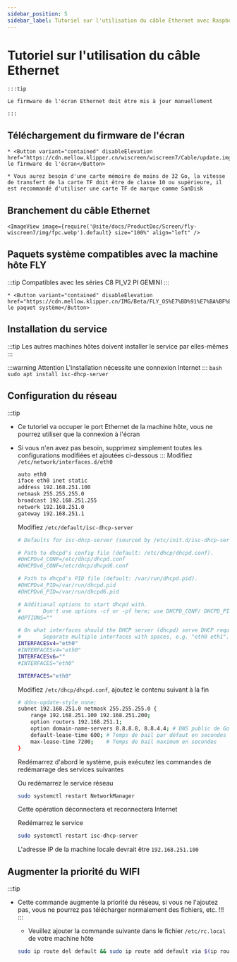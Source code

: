 ```yaml
---
sidebar_position: 5
sidebar_label: Tutoriel sur l'utilisation du câble Ethernet avec Raspberry Pi et autres machines hôtes
---
```


# Tutoriel sur l'utilisation du câble Ethernet

    :::tip

    Le firmware de l'écran Ethernet doit être mis à jour manuellement

    :::

## Téléchargement du firmware de l'écran

    * <Button variant="contained" disableElevation href="https://cdn.mellow.klipper.cn/wiscreen/wiscreen7/Cable/update.img">Télécharger le firmware de l'écran</Button>

    * Vous aurez besoin d'une carte mémoire de moins de 32 Go, la vitesse de transfert de la carte TF doit être de classe 10 ou supérieure, il est recommandé d'utiliser une carte TF de marque comme SanDisk


## Branchement du câble Ethernet

    <ImageView image={require('@site/docs/ProductDoc/Screen/fly-wiscreen7/img/fpc.webp').default} size="100%" align="left" />


## Paquets système compatibles avec la machine hôte FLY

:::tip
Compatibles avec les séries C8 PI_V2 PI GEMINI
:::

    * <Button variant="contained" disableElevation href="https://cdn.mellow.klipper.cn/IMG/Beta/FLY_OS%E7%BD%91%E7%BA%BF%E5%B1%8F%E7%B3%BB%E7%BB%9F.img.xz">Télécharger le paquet système</Button>


## Installation du service

:::tip
Les autres machines hôtes doivent installer le service par elles-mêmes
:::

:::warning Attention
L'installation nécessite une connexion Internet
:::
    ```bash
    sudo apt install isc-dhcp-server
    ```
## Configuration du réseau

:::tip
* Ce tutoriel va occuper le port Ethernet de la machine hôte, vous ne pourrez utiliser que la connexion à l'écran
* Si vous n'en avez pas besoin, supprimez simplement toutes les configurations modifiées et ajoutées ci-dessous
:::
    Modifiez `/etc/network/interfaces.d/eth0`

    ```bash
    auto eth0
    iface eth0 inet static
    address 192.168.251.100
    netmask 255.255.255.0
    broadcast 192.168.251.255
    network 192.168.251.0
    gateway 192.168.251.1
    ```

    Modifiez `/etc/default/isc-dhcp-server`

    ```bash
    # Defaults for isc-dhcp-server (sourced by /etc/init.d/isc-dhcp-server)

    # Path to dhcpd's config file (default: /etc/dhcp/dhcpd.conf).
    #DHCPDv4_CONF=/etc/dhcp/dhcpd.conf
    #DHCPDv6_CONF=/etc/dhcp/dhcpd6.conf

    # Path to dhcpd's PID file (default: /var/run/dhcpd.pid).
    #DHCPDv4_PID=/var/run/dhcpd.pid
    #DHCPDv6_PID=/var/run/dhcpd6.pid

    # Additional options to start dhcpd with.
    #       Don't use options -cf or -pf here; use DHCPD_CONF/ DHCPD_PID instead
    #OPTIONS=""

    # On what interfaces should the DHCP server (dhcpd) serve DHCP requests?
    #       Separate multiple interfaces with spaces, e.g. "eth0 eth1".
    INTERFACESv4="eth0"
    #INTERFACESv4="eth0"
    INTERFACESv6=""
    #INTERFACES="eth0"

    INTERFACES="eth0"
    ```

    Modifiez `/etc/dhcp/dhcpd.conf`, ajoutez le contenu suivant à la fin

    ```bash
    # ddns-update-style none;
    subnet 192.168.251.0 netmask 255.255.255.0 {
        range 192.168.251.100 192.168.251.200;
        option routers 192.168.251.1;
        option domain-name-servers 8.8.8.8, 8.8.4.4; # DNS public de Google comme exemple
        default-lease-time 600; # Temps de bail par défaut en secondes
        max-lease-time 7200;    # Temps de bail maximum en secondes
    }
    ```

    Redémarrez d'abord le système, puis exécutez les commandes de redémarrage des services suivantes

    Ou redémarrez le service réseau

    ```bash
    sudo systemctl restart NetworkManager
    ```

    Cette opération déconnectera et reconnectera Internet

    Redémarrez le service

    ```bash
    sudo systemctl restart isc-dhcp-server
    ```

    L'adresse IP de la machine locale devrait être `192.168.251.100`

## Augmenter la priorité du WIFI

:::tip
* Cette commande augmente la priorité du réseau, si vous ne l'ajoutez pas, vous ne pourrez pas télécharger normalement des fichiers, etc. !!!
:::
    * Veuillez ajouter la commande suivante dans le fichier `/etc/rc.local` de votre machine hôte

    ```bash
    sudo ip route del default && sudo ip route add default via $(ip route show dev wlan0 | grep 'default via' | awk 'NR==1 {print $3}') dev wlan0
    ```